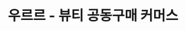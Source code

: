 ---
title: "우르르 - 뷰티 공동구매 커머스"
slug: "ururu"
period: "2025.06.10 - 2025.07.17"
tech: ["Spring Boot", "JPA", "MySQL", "Redis", "AWS", "Docker", "Nginx", "GitHub Actions", "FastAPI", "Next.js", "Typescript", "Prometheus", "Grafana", "Loki"]
images: ["https://eaalkymxyfskjojh.public.blob.vercel-storage.com/portfolio/ururu.png"]
summary: "프로그래머스 AIBE1 Final 프로젝트"
githubUrl: "https://github.com/UruruLab/Ururu-Backend"
siteUrl: "https://www.ururu.shop/"
category: "project"
---
